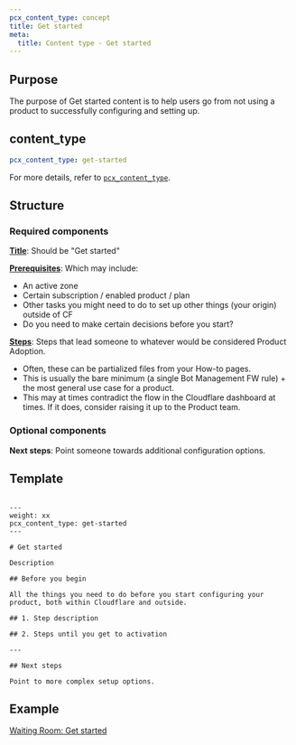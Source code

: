 ```yaml
---
pcx_content_type: concept
title: Get started
meta:
  title: Content type - Get started
---
```


## Purpose

The purpose of Get started content is to help users go from not using a product to successfully configuring and setting up.

## content_type

```yaml
pcx_content_type: get-started
```

For more details, refer to [`pcx_content_type`](/style-guide/frontmatter/custom-properties/#pcx_content_type).

## Structure

### Required components

[**Title**](/style-guide/documentation-content-strategy/component-attributes/titles/): Should be "Get started"

[**Prerequisites**](/style-guide/documentation-content-strategy/component-attributes/prerequisites/): Which may include:

- An active zone
- Certain subscription / enabled product / plan
- Other tasks you might need to do to set up other things (your origin) outside of CF
- Do you need to make certain decisions before you start?

[**Steps**](/style-guide/documentation-content-strategy/component-attributes/steps-tasks-procedures/): Steps that lead someone to whatever would be considered Product Adoption.

- Often, these can be partialized files from your How-to pages.
- This is usually the bare minimum (a single Bot Management FW rule) + the most general use case for a product.
- This may at times contradict the flow in the Cloudflare dashboard at times. If it does, consider raising it up to the Product team.

### Optional components

**Next steps**: Point someone towards additional configuration options.

## Template

```

---
weight: xx
pcx_content_type: get-started
---

# Get started

Description

## Before you begin

All the things you need to do before you start configuring your product, both within Cloudflare and outside.

## 1. Step description

## 2. Steps until you get to activation

---

## Next steps

Point to more complex setup options.
```

## Example

[Waiting Room: Get started](/waiting-room/get-started/)
